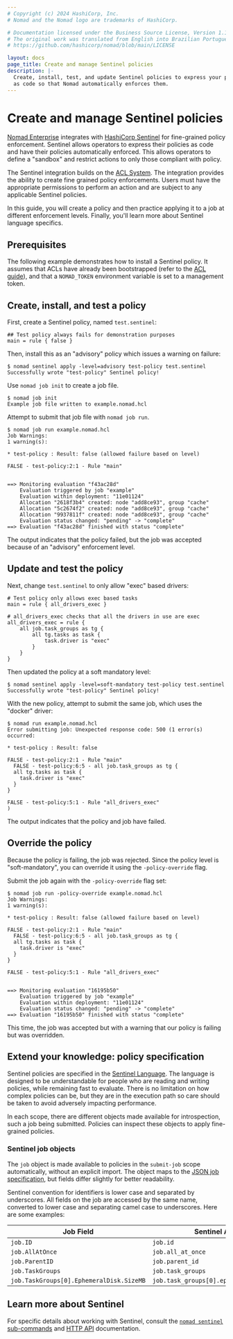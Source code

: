 ```yaml
---
# Copyright (c) 2024 HashiCorp, Inc.
# Nomad and the Nomad logo are trademarks of HashiCorp.

# Documentation licensed under the Business Source License, Version 1.1.
# The original work was translated from English into Brazilian Portuguese.
# https://github.com/hashicorp/nomad/blob/main/LICENSE

layout: docs
page_title: Create and manage Sentinel policies
description: |-
  Create, install, test, and update Sentinel policies to express your policies
  as code so that Nomad automatically enforces them.
---
```


# Create and manage Sentinel policies


[Nomad Enterprise] integrates with [HashiCorp Sentinel][sentinel] for
fine-grained policy enforcement. Sentinel allows operators to express their
policies as code and have their policies automatically enforced. This allows
operators to define a "sandbox" and restrict actions to only those compliant
with policy.

The Sentinel integration builds on the [ACL System][acls]. The integration
provides the ability to create fine grained policy enforcements. Users must have
the appropriate permissions to perform an action and are subject to any
applicable Sentinel policies.

In this guide, you will create a policy and then practice applying it to a job
at different enforcement levels. Finally, you'll learn more about Sentinel
language specifics.

<EnterpriseAlert />

## Prerequisites

The following example demonstrates how to install a Sentinel policy. It assumes
that ACLs have already been bootstrapped (refer to the [ACL guide][acls]), and
that a `NOMAD_TOKEN` environment variable is set to a management token.

## Create, install, and test a policy

First, create a Sentinel policy, named `test.sentinel`:

```sentinel
## Test policy always fails for demonstration purposes
main = rule { false }
```

Then, install this as an "advisory" policy which issues a warning on failure:

```shell-session
$ nomad sentinel apply -level=advisory test-policy test.sentinel
Successfully wrote "test-policy" Sentinel policy!
```

Use `nomad job init` to create a job file.

```shell-session
$ nomad job init
Example job file written to example.nomad.hcl
```

Attempt to submit that job file with `nomad job run`.

```shell-session
$ nomad job run example.nomad.hcl
Job Warnings:
1 warning(s):

* test-policy : Result: false (allowed failure based on level)

FALSE - test-policy:2:1 - Rule "main"


==> Monitoring evaluation "f43ac28d"
    Evaluation triggered by job "example"
    Evaluation within deployment: "11e01124"
    Allocation "2618f3b4" created: node "add8ce93", group "cache"
    Allocation "5c2674f2" created: node "add8ce93", group "cache"
    Allocation "9937811f" created: node "add8ce93", group "cache"
    Evaluation status changed: "pending" -> "complete"
==> Evaluation "f43ac28d" finished with status "complete"
```

The output indicates that the policy failed, but the job was accepted because of
an "advisory" enforcement level.

## Update and test the policy

Next, change `test.sentinel` to only allow "exec" based drivers:

```sentinel
# Test policy only allows exec based tasks
main = rule { all_drivers_exec }

# all_drivers_exec checks that all the drivers in use are exec
all_drivers_exec = rule {
    all job.task_groups as tg {
        all tg.tasks as task {
            task.driver is "exec"
        }
    }
}
```

Then updated the policy at a soft mandatory level:

```shell-session
$ nomad sentinel apply -level=soft-mandatory test-policy test.sentinel
Successfully wrote "test-policy" Sentinel policy!
```

With the new policy, attempt to submit the same job, which uses the "docker"
driver:

```shell-session
$ nomad run example.nomad.hcl
Error submitting job: Unexpected response code: 500 (1 error(s) occurred:

* test-policy : Result: false

FALSE - test-policy:2:1 - Rule "main"
  FALSE - test-policy:6:5 - all job.task_groups as tg {
  all tg.tasks as task {
    task.driver is "exec"
  }
}

FALSE - test-policy:5:1 - Rule "all_drivers_exec"
)
```

The output indicates that the policy and job have failed.

## Override the policy

Because the policy is failing, the job was rejected. Since the policy level is
"soft-mandatory", you can override it using the `-policy-override` flag.

Submit the job again with the `-policy-override` flag set:

```shell-session
$ nomad job run -policy-override example.nomad.hcl
Job Warnings:
1 warning(s):

* test-policy : Result: false (allowed failure based on level)

FALSE - test-policy:2:1 - Rule "main"
  FALSE - test-policy:6:5 - all job.task_groups as tg {
  all tg.tasks as task {
    task.driver is "exec"
  }
}

FALSE - test-policy:5:1 - Rule "all_drivers_exec"


==> Monitoring evaluation "16195b50"
    Evaluation triggered by job "example"
    Evaluation within deployment: "11e01124"
    Evaluation status changed: "pending" -> "complete"
==> Evaluation "16195b50" finished with status "complete"
```

This time, the job was accepted but with a warning that our policy is failing
but was overridden.

## Extend your knowledge: policy specification

Sentinel policies are specified in the [Sentinel Language][sentinel]. The
language is designed to be understandable for people who are reading and writing
policies, while remaining fast to evaluate. There is no limitation on how
complex policies can be, but they are in the execution path so care should be
taken to avoid adversely impacting performance.

In each scope, there are different objects made available for introspection,
such a job being submitted. Policies can inspect these objects to apply
fine-grained policies.

### Sentinel job objects

The `job` object is made available to policies in the `submit-job` scope
automatically, without an explicit import. The object maps to the
[JSON job specification], but fields differ slightly for better readability.

Sentinel convention for identifiers is lower case and separated by underscores.
All fields on the job are accessed by the same name, converted to lower case and
separating camel case to underscores. Here are some examples:

| Job Field                                | Sentinel Accessor                           |
| ---------------------------------------- | ------------------------------------------- |
| `job.ID`                                 | `job.id`                                    |
| `job.AllAtOnce`                          | `job.all_at_once`                           |
| `job.ParentID`                           | `job.parent_id`                             |
| `job.TaskGroups`                         | `job.task_groups`                           |
| `job.TaskGroups[0].EphemeralDisk.SizeMB` | `job.task_groups[0].ephemeral_disk.size_mb` |

## Learn more about Sentinel

For specific details about working with Sentinel, consult the [`nomad sentinel` sub-commands]
and [HTTP API] documentation.

[`nomad sentinel` sub-commands]: /nomad/commands/sentinel
[`sentinel-override` capability]: /nomad/docs/secure/acl#sentinel-override
[`server` stanza]: /nomad/docs/configuration/server
[acls]: /nomad/docs/secure/acl
[http api]: /nomad/api-docs/sentinel-policies
[json job specification]: /nomad/api-docs/json-jobs
[nomad enterprise]: https://www.hashicorp.com/products/nomad/
[sentinel]: https://docs.hashicorp.com/sentinel
